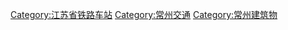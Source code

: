 [[Category:江苏省铁路车站|Category:江苏省铁路车站]]
[[Category:常州交通|Category:常州交通]]
[[Category:常州建筑物|Category:常州建筑物]]